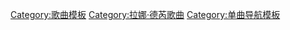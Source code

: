 {{Navbox Musical artist
| name  = Lana Del Rey songs
| title = [[拉娜·德雷]]歌曲
| state = {{{state|autocollapse}}}
| bodyclass = hlist
| background = solo_singer
| above      = 
* [[拉娜·德尔·蕾伊作品列表|作品列表]]

| group1 = [[Lana Del Ray (专辑)|Lana Del Ray]]
| list1  =
* [[Yayo]]

| group2 = [[向死而生 (专辑)|-{zh-hans:向死而生;zh-hant:生死相守}-]]
| list2 =
* [[電玩 (歌曲)|-{zh-hans:电子游戏;zh-hant:電玩}-]]
* [[向死而生 (歌曲)|-{zh-hans:向死而生;zh-hant:生死相守}-]]
* [[出发 (拉娜·德雷歌曲)|-{zh-hans:出发;zh-hant:競賽遊戲}-]]
* [[卡门 (拉娜·德雷歌曲)|卡门]]
* [[蓝牛仔 (拉娜·德雷歌曲)|-{zh-hans:蓝牛仔;zh-hant:藍色牛仔褲}-]]
* [[夏日忧伤 (歌曲)|-{zh-hans:夏日忧伤;zh-hant:夏日憂鬱}-]]
* [[爱的赞歌 (歌曲)|-{zh-hans:爱的赞歌;zh-hant:國歌}-]]
* [[黑暗天堂 (歌曲)|黑暗天堂]]

| group3 = [[Paradise (EP)|天堂]]
| list3 =
* [[蓝丝绒 (拉娜·德雷歌曲)|蓝丝绒]]
* [[奔驰 (拉娜·德雷歌曲)|奔驰]]
* [[Burning Desire (拉娜·德雷歌曲)|Burning Desire]]

| group4 = [[暴力美學 (專輯)|-{zh-hans:极致美学;zh-hant:暴力美學}-]]
| list4 =
* [[西海岸 (拉娜·德雷歌曲)|-{zh-hans:西海岸;zh-hant:西岸}-]]
* [[冷色调 (拉娜·德雷歌曲)|-{zh-hans:冷色调;zh-hant:冷酷}-]]
* [[极致美学 (歌曲)|-{zh-hans:极致美学;zh-hant:暴力美學}-]]
* [[布鲁克林宝贝 (歌曲)|布鲁克林宝贝]]

| group5 = [[蜜月旅行 (专辑)|蜜月旅行]]
| list5 =
* [[海边狂欢]]
* [[美男子的主题曲]]
* [[怪胎 (歌曲)|怪胎]]

| group6 =其他歌曲
| list6=
* [[悠长美梦 (拉娜·德雷歌曲)|悠长美梦]]
* [[年輕貌美]]

|below =
*{{Icon|Book}} {{tsl|en|Book:Lana Del Rey||书籍}}
*{{Icon|Category}} {{tsl|en|Category:Lana Del Rey||分类}}
}}<noinclude>
{{collapsible option}}
[[Category:歌曲模板]]
[[Category:拉娜·德芮歌曲]]
[[Category:单曲导航模板]]
</noinclude>